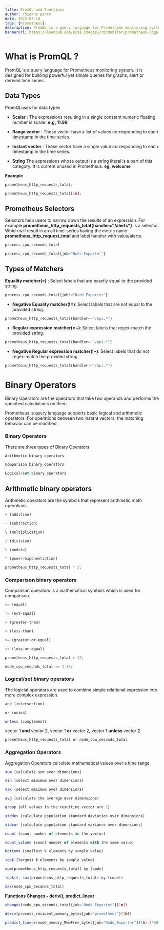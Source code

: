 ```yaml
---
title: PromQL and Functions
author: Thierno Barry
date: 2023-05-10
tags: [Prometheus]
description: PromQL is a query language for Prometheus monitoring system. It is designed for building powerful yet simple queries for graphs, alert or derived time series.
bannerUrl: https://leanpub.com/site_images1/rpcmonitor/prometheus-logo.jpg
---
```


# What is PromQL ?

PromQL is a query language for Prometheus monitoring system. It is designed for building powerful yet simple queries for graphs, alert or derived time series.

## Data Types

PromQLuses for data types

- **Scalar** : The expressions resulting in a single constant numeric floating number is scalar. **e.g, 11.99**

- **Range vector** : These vector have a list of values corresponding to each timestamp in the time series.

- **Instant vector** : These vector have a single value corresponding to each timestamp in the time series.

- **String** The expressions whose output is a string literal is a part of this category. It is current unused in Prometheus. **eg, welcome**

**Example**

```jsx
prometheus_http_requests_total;

prometheus_http_requests_total[1m];
```

## Prometheus Selectors

Selectors help users to narrow down the results of an expression. For example **prometheus_http_requests_total{handler="/alerts"}** is a selector. Which will result in an all time-series having the metric name **prometheus_http_request_total** and label handler with value/alerts.

```jsx
process_cpu_seconds_total

process_cpu_seconds_total{job="Node Exporter"}
```

## Types of Matchers

**Equality matcher(=)** : Select labels that are exactly equal to the provided string.

```jsx
process_cpu_seconds_total{job!="Node Exporter"}
```

- **Negative Equality matcher(!=)**: Select labels that are not equal to the provided string.

```jsx
prometheus_http_requests_total{handler=~"/api.*"}
```

- **Regular expression matcher(=~)**: Select labels that regex-match the provided string.

```jsx
prometheus_http_requests_total{handler=~"/api.*"}
```

- **Negative Regular expression matcher(!~)**: Select labels that do not regex-match the provided string.

```jsx
prometheus_http_requests_total{handler!~"/api.*"}
```

# Binary Operators

Binary Operators are the operators that take two operands and performs the specified calculations on them.

Prometheus is query language supports basic logical and arithmetic operators. For operations between two instant vectors, the matching behavior can be modified.

### Binary Operators

There are three types of Binary Operators

```jsx
Arithmetic binary operators

Comparison binary operators

Logical/set binary operators
```

## Arithmetic binary operators

Arithmetic operators are the symbols that represent arithmetic math operations.

```js 
+ (addition)

- (subtraction)

\ (multiplication)

/ (division)

% (modulo)

^ (power/exponentiation)
```

```jsx
prometheus_http_requests_total * 2;
```

### Comparison binary operators

Comparison operators is a mathematical symbols which is used for comparison.

```jsx
== (equal)

!= (not-equal)

> (greater-than)

< (less-than)

>= (greater-or-equal)

<= (less-or-equal)
```

```jsx
prometheus_http_requests_total > 12;

node_cpu_seconds_total == 2.19;
```

### Logical/set binary operators

The logicial operators are used to combine simple relational expression into more complex expression.

```jsx
and (intersection)

or (union)

unless (complement)
```

vector 1 **and** vector 2, vector 1 **or** vector 2, vector 1 **unless** vector 2

```jsx
prometheus_http_requests_total or node_cpu_seconds_total
```

### Aggregation Operators

Aggregation Operators calculate mathematical values over a time range.

```jsx
sum (calculate sum over dimensions)

min (select minimum over dimensions)

max (select maximum over dimensions)

avg (calculate the average over dimensions)

group (all values in the resulting vector are 1)

stddev (calculate population standard deviation over dimensions)

stdvar (calculate population standard variance over dimensions)

count (count number of elements in the vector)

count_values (count number of elements with the same value)

bottomk (smallest k elements by sample value)

topk (largest k elements by sample value)
```

```jsx
sum(prometheus_http_requests_total) by (code)

topk(3, sum(prometheus_http_requests_total) by (code))

max(node_cpu_seconds_total)
```

**Functions Changes - deriv(), predict_linear**

```jsx
changes(node_cpu_seconds_total{job="Node_Exporter"}[1m])

deriv(process_resident_memory_bytes{job="prometheus"}[1h])

predict_linear(node_memory_MemFree_bytes{job="Node_Exporter"}[1h],2*60*60)/1024/1024
```
